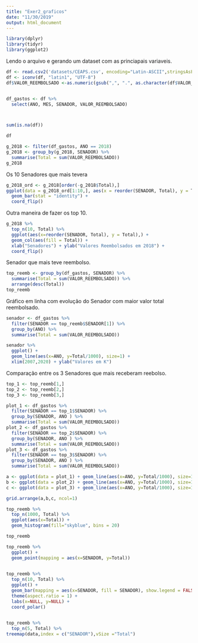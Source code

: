 ```yaml
---
title: "Exer2_graficos"
date: "11/30/2019"
output: html_document
---
```

```r

library(dplyr)
library(tidyr)
library(ggplot2)

```


Lendo o arquivo e gerando um dataset com as princiapais variaveis.

```r
df <- read.csv2('datasets/CEAPS.csv', encoding="Latin-ASCII",stringsAsFactors = FALSE)
df <- iconv(df, "latin1", "UTF-8")
df$VALOR_REEMBOLSADO <-as.numeric(gsub(",", ".", as.character(df$VALOR_REEMBOLSADO)))


df_gastos <- df %>%
  select(ANO, MES, SENADOR, VALOR_REEMBOLSADO)



sum(is.na(df))
```



```r
df
```



```r
g_2018 <- filter(df_gastos, ANO == 2018)
g_2018 <- group_by(g_2018, SENADOR) %>%
  summarise(Total = sum(VALOR_REEMBOLSADO))
g_2018
```

Os 10 Senadores que mais tevera
```r
g_2018_ord <- g_2018[order(-g_2018$Total),]
ggplot(data = g_2018_ord[1:10,], aes(x = reorder(SENADOR, Total), y = Total)) +  
  geom_bar(stat = "identity") +
  coord_flip() 

```

Outra maneira de fazer os top 10.

```r
g_2018 %>%
  top_n(10, Total) %>%
  ggplot(aes(x=reorder(SENADOR, Total), y = Total),) + 
  geom_col(aes(fill = Total)) +
  xlab("Senadores") + ylab("Valores Reembolsados em 2018") +
  coord_flip()

```

Senador que mais teve reembolso.

```r
top_reemb <- group_by(df_gastos, SENADOR) %>%
  summarise(Total = sum(VALOR_REEMBOLSADO)) %>%
  arrange(desc(Total))
top_reemb
```

Gráfico em linha com evolução do Senador com maior valor total reembolsado.

```r
senador <- df_gastos %>%
  filter(SENADOR == top_reemb$SENADOR[1]) %>%
  group_by(ANO) %>%
  summarise(Total = sum(VALOR_REEMBOLSADO))

senador %>%
  ggplot() + 
  geom_line(aes(x=ANO, y=Total/1000), size=1) +
  xlim(2007,2020) + ylab("Valores em K") 

```

Comparação entre os 3 Senadores que mais receberam reebolso.


```r
top_1 <- top_reemb[1,]
top_2 <- top_reemb[2,]
top_3 <- top_reemb[3,]

plot_1 <- df_gastos %>%
  filter(SENADOR == top_1$SENADOR) %>%
  group_by(SENADOR, ANO ) %>%
  summarise(Total = sum(VALOR_REEMBOLSADO))
plot_2 <- df_gastos %>%
  filter(SENADOR == top_2$SENADOR) %>%
  group_by(SENADOR, ANO ) %>%
  summarise(Total = sum(VALOR_REEMBOLSADO))
plot_3 <- df_gastos %>%
  filter(SENADOR == top_3$SENADOR) %>%
  group_by(SENADOR, ANO ) %>%
  summarise(Total = sum(VALOR_REEMBOLSADO))

a <- ggplot(data = plot_1) + geom_line(aes(x=ANO, y=Total/1000), size=1, color="blue")  
b <- ggplot(data = plot_2) + geom_line(aes(x=ANO, y=Total/1000), size=1, color="red")
c <- ggplot(data = plot_3) + geom_line(aes(x=ANO, y=Total/1000), size=1, color="green")

grid.arrange(a,b,c, ncol=1)
```



```r
top_reemb %>%
  top_n(1000, Total) %>%
  ggplot(aes(x=Total)) + 
  geom_histogram(fill="skyblue", bins = 20)

```

```r
top_reemb
```
```r
top_reemb %>%
  ggplot() +
  geom_point(mapping = aes(x=SENADOR, y=Total))
  
```

```r
top_reemb %>%
  top_n(10, Total) %>%
  ggplot() +
  geom_bar(mapping = aes(x=SENADOR, fill = SENADOR), show.legend = FALSE, width = 1) +
  theme(aspect.ratio = 1) +
  labs(x=NULL, y=NULL) +
  coord_polar()
  
```



```r

top_reemb %>%
  top_n(5, Total) %>%
treemap(data,index = c("SENADOR"),vSize ="Total")

```

